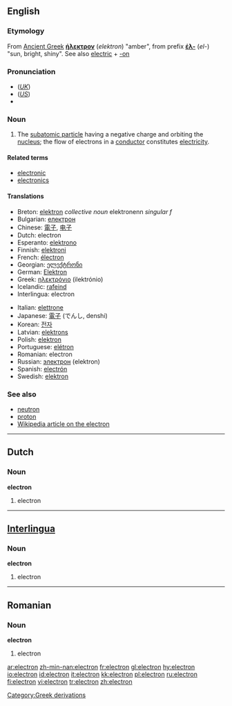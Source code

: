{{wikipedia}}
==English==

===Etymology===
From [[Ancient Greek]] '''[[ήλεκτρον]]''' (''elektron'') "amber", from prefix '''[[έλ-]]''' (''el-'') "sun, bright, shiny".
See also [[electric]] + [[-on]]

===Pronunciation===
*(''[[Received Pronunciation|UK]]'') {{IPA|/ɪˈlɛktɹɒn/}}
*(''[[General American|US]]'') {{IPA|/ɪˈlɛktɹɑn/}}
*{{audio|en-us-electron.ogg|Audio (US)}}

===Noun===
{{en-noun}}

# {{particles}} The [[subatomic particle]] having a negative charge and orbiting the [[nucleus]]; the flow of electrons in a [[conductor]] constitutes [[electricity]].
<!-- Its movement is the cause of electricity. It has a [[charge]] of 1.602 × 10<sup>-19</sup> [[coulomb]].  See [[w:Electron|Wikipedia on Electron]] for more information.

British physicist Sir Joseph J. Thomson explained that electric and magnetic fields could vary around particles, during the discharge of cathode rays, which proved they were electrically charged. These particles are very small, incredibly light, and electrically charged particles, they were named electrons. -->

====Related terms====
*[[electronic]]
*[[electronics]]

====Translations====
{{top}}
*Breton: [[elektron]] ''collective noun'' elektronenn ''singular f''
*Bulgarian: [[електрон]] {{m}}
*Chinese: [[電子]], [[电子]]
*Dutch: electron {{n}}
*Esperanto: [[elektrono]]
*Finnish: [[elektroni]]
*French: [[électron]] {{m}}
*Georgian: [[ელექტრონი]]
*German: [[Elektron]] {{n}}
*Greek: [[ηλεκτρόνιο]] {{n}} (ilektrónio)
*Icelandic: [[rafeind]] {{f}}
*Interlingua: electron
{{mid}}
*Italian: [[elettrone]] {{m}}
*Japanese: [[電子]] (でんし, denshi)
*Korean: [[전자]]
*Latvian: [[elektrons]] {{m}}
*Polish: [[elektron]] {{m}}
*Portuguese: [[elétron]] {{m}}
*Romanian: electron {{m}}
*Russian: [[электрон]] {{m}} (elektron)
*Spanish: [[electrón]] {{m}}
*Swedish: [[elektron]] {{c}}
{{bottom}}

===See also===
*[[neutron]]
*[[proton]]
*[[w:en:Electron|Wikipedia article on the electron]]

[[Category:Greek derivations]]

----

==Dutch==

===Noun===
'''electron''' {{n}}

# electron

----

==[[Interlingua]]==

===Noun===
'''electron'''

# electron

----

==Romanian==

===Noun===
'''electron''' {{m}}

# electron

[[ar:electron]]
[[zh-min-nan:electron]]
[[fr:electron]]
[[gl:electron]]
[[hy:electron]]
[[io:electron]]
[[id:electron]]
[[it:electron]]
[[kk:electron]]
[[pl:electron]]
[[ru:electron]]
[[fi:electron]]
[[vi:electron]]
[[tr:electron]]
[[zh:electron]]